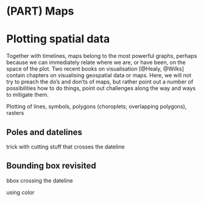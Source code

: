 # (PART) Maps {-}

# Plotting spatial data

Together with timelines, maps belong to the most powerful graphs,
perhaps because we can immediately relate where we are, or have
been, on the space of the plot. Two recent books on visualisation
[@Healy, @Wilks] contain chapters on visualising geospatial data or
maps. Here, we will not try to preach the do's and don'ts of maps,
but rather point out a number of possibilities how to do things,
point out challenges along the way and ways to mitigate them.


Plotting of lines, symbols, polygons (choroplets; overlapping polygons), rasters

## Poles and datelines

trick with cutting stuff that crosses the dateline

## Bounding box revisited 

bbox crossing the dateline

using color
